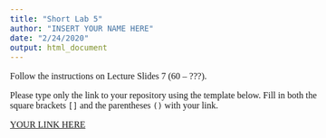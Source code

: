 ```yaml
---
title: "Short Lab 5"
author: "INSERT YOUR NAME HERE"
date: "2/24/2020"
output: html_document
---
```

<!--- Begin styling code. --->
<style type="text/css">
/* Whole document: */
body{
  font-family: "Palatino Linotype", "Book Antiqua", Palatino, serif;
  font-size: 12pt;
}
h1.title {
  font-size: 38px;
  text-align: center;
}
h4.author {
  font-size: 18px;
  text-align: center;
}
h4.date {
  font-size: 18px;
  text-align: center;
}
</style>
<!--- End styling code. --->



Follow the instructions on Lecture Slides 7 (60 -- ???).

Please type only the link to your repository using the template below. Fill in both the square brackets `[]` and the parentheses `()` with your link.


[YOUR LINK HERE](YOUR LINK HERE)
